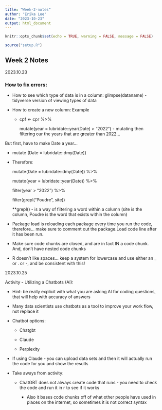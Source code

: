 ```yaml
---
title: "Week-2-notes"
author: "Erika Lee"
date: "2023-10-23"
output: html_document
---
```


```r
knitr::opts_chunk$set(echo = TRUE, warning = FALSE, message = FALSE)
```

```r
source("setup.R")
```

## Week 2 Notes

2023.10.23

### How to fix errors:

-   How to see which type of data is in a column: glimpse(dataname) - tidyverse version of viewing types of data

-   How to create a new column: Example

    -   cpf \<- cpr %\>%

        mutate(year = lubridate::year(Date) \> "2022") - mutating then filtering our the years that are greater than 2022...

But first, have to make Date a year...

-   mutate (Date = lubridate::dmy(Date))

-   Therefore:

    mutate(Date = lubridate::dmy(Date)) %\>%

    mutate(year = lubridate::year(Date)) %\>%

    filter(year \> "2022") %\>%

    filter(grepl("Poudre", site))

    \*\*grepl() - is a way of filtering a word within a column (site is the column, Poudre is the word that exists within the column)

-   Package load is reloading each package every time you run the code, therefore... make sure to comment out the package.Load code line after it has been run.

-   Make sure code chunks are closed, and are in fact IN a code chunk. And, don't have nested code chunks

-   R doesn't like spaces... keep a system for lowercase and use either an \_ or . or -, and be consistent with this!

2023.10.25

Activity - Utilizing a Chatbots (AI):

-   Hint: be really explicit with what you are asking AI for coding questions, that will help with accuracy of answers

-   Many data scientists use chatbots as a tool to improve your work flow, not replace it

-   Chatbot options:

    -   Chatgbt

    -   Claude

    -   Perplexity

-   If using Claude - you can upload data sets and then it will actually run the code for you and show the results

-   Take aways from activity:

    -   ChatGBT does not always create code that runs - you need to check the code and run it in r to see if it works

        -   Also it bases code chunks off of what other people have used in places on the internet, so sometimes it is not correct syntax
